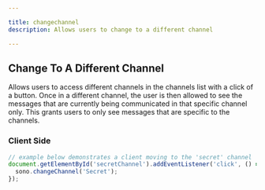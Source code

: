 ```yaml
---

title: changechannel
description: Allows users to change to a different channel

---
```


## Change To A Different Channel

Allows users to access different channels in the channels list with a click of a button. Once in a different channel, the user is then allowed to see the messages that are currently being communicated in that specific channel only. This grants users to only see messages that are specific to the channels. 

### Client Side

``` ts lineNumbers=true
// example below demonstrates a client moving to the 'secret' channel
document.getElementById('secretChannel').addEventListener('click', () => {
  sono.changeChannel('Secret');
});
```